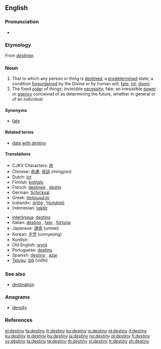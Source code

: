 {{wikipedia|destiny (disambiguation)}}
==English==
{{wikipedia}}

===Pronunciation===
* {{audio|en-us-destiny.ogg|Audio (US)}}

===Etymology===
From {{etyl|fro}} ''[[destinée]]''.

===Noun===
{{en-noun|destinies}}

# That to which any person or thing is [[destined]]; a [[predetermined]] state; a condition [[foreordained]] by the Divine or by human will; [[fate]]; [[lot]]; [[doom]].
# The fixed [[order]] of things; invincible [[necessity]]; fate; an irresistible [[power]] or [[agency]] conceived of as determining the future, whether in general or of an individual.

====Synonyms====
* [[fate]]

====Related terms====
* [[date with destiny]]

====Translations====
{{trans-top|predetermined condition; fate; fixed order of things}}
* CJKV Characters: [[命]]
* Chinese: [[命運]], [[命运]] (mìngyùn)
* Dutch: [[lot#Dutch|lot]] {{n}}
* Finnish: [[kohtalo]]
* French: [[destinée]] {{m}}, [[destin]] {{m}}
* German: [[Schicksal]] {{n}}
* Greek: [[πεπρωμένο]] {{n}}
* Icelandic: [[örlög]] {{n|p}}, [[hlutskipti]] {{n}}
* Indonesian: [[takdir]]
{{trans-mid}}
* [[Interlingua]]: [[destino]]
* Italian: [[destino]] {{m}}, [[fato]] {{m}}, [[fortuna]] {{f}}
* Japanese: [[運命]] (unmei)
* Korean: [[운명]] (unmyeong)
* Kurdish: {{KUchar|[[چاره‌نووس]]}}
* Old English: [[wyrd]]
* Portuguese: [[destino]] {{m}}
* Spanish: [[destino]] {{m}}, [[azar]] {{m}}
* [[Telugu]]: [[విధి]] (vidhi)
{{trans-bottom}}

===See also===
* [[destination]]

===Anagrams===
* [[density]]

===References===
{{R:1913}}

[[el:destiny]]
[[fa:destiny]]
[[fr:destiny]]
[[ko:destiny]]
[[io:destiny]]
[[id:destiny]]
[[it:destiny]]
[[ku:destiny]]
[[lo:destiny]]
[[hu:destiny]]
[[ja:destiny]]
[[no:destiny]]
[[pl:destiny]]
[[fi:destiny]]
[[sv:destiny]]
[[ta:destiny]]
[[te:destiny]]
[[th:destiny]]
[[vi:destiny]]
[[tr:destiny]]
[[zh:destiny]]
